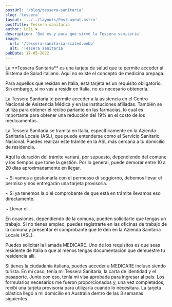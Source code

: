 ```yaml
---
postUrl: '/blog/tessera-sanitaria'
slug: 'tessera'
layout: '../../layouts/PostLayout.astro'
postTitle: Tessera sanitaria
author: Loli ❤️
description: 'Qué es y para qué sirve la Tessera sanitaria'
image:
  url: '/tessera-sanitaria-scaled.webp'
  alt: 'Tessera sanitaria'
pubDate: 17-05-2022
---
```



<BlogTitle text="¿Qué es la Tessera Sanitaria?" />
<span class="p-2">
La **Tessera Sanitaria** es una tarjeta de salud que te permite acceder al Sistema de Salud italiano. Aquí no existe el concepto de medicina prepaga.

Para aquellos que residan en Italia, esta tarjeta es un requisito obligatorio. Sin embargo, si no vas a residir en Italia, no es necesario obtenerla.

</span>
La Tessera Sanitaria te permite acceder a la asistencia en el Centro Nacional de Asistencia Médica y en las instituciones afiliadas. También se utiliza para obtener el recibo parlante en las farmacias, lo cual es importante para obtener una reducción del 19% en el costo de los medicamentos.

<BlogTitle text="¿Donde se hace la Tessera Sanitaria?" />

La Tessera Sanitaria se tramita en Italia, específicamente en la Azienda Sanitaria Locale (ASL), que puede entenderse como el Servicio Sanitario Nacional. Puedes realizar este trámite en la ASL más cercana a tu domicilio de residencia.

<BlogTitle text="Cuanto se tarda en recibir la Tessera" />

Aquí la duración del trámite variará, por supuesto, dependiendo del comune y los tiempos que tome la gestión. Por lo general, puede demorar entre 10 a 20 días aproximadamente en llegar.

<BlogTitle text="Requisitos para gestionar la Tessera Sanitaria" />

~ Si vamos a gestionarla con el permesso di soggiorno, debemos llevar el permiso y nos entregarán una tarjeta provisoria.

~ Si ya tenemos la <LinkBlog text='carta de identidad' href='/blog/carta-identidad' /> o el comprobante de que está en trámite llevamos eso directamente.

~ Llevar el <LinkBlog text='codice fiscale' href='/blog/codice-fiscale' />.

En ocasiones, dependiendo de la comuna, pueden solicitarte que tengas un trabajo. Si no tienes empleo, puedes registrarte en las oficinas de trabajo de la comuna y presentar el comprobante que te den en la Azienda Sanitaria Locale (ASL).

<Important
	text="¡RECOMENDACIÓN!: En mi experiencia personal, recomiendo obtener la Tessera Sanitaria incluso si no tienen planeado vivir en Italia a largo plazo. Yo me mudé a Australia después de obtener la ciudadanía italiana en Italia. Australia e Italia tienen un acuerdo recíproco de salud mediante el cual puedes acceder al Sistema de Salud Pública en Australia."
	bg="bg-green-50"
/> <span class="p-2">
	Puedes solicitar la llamada MEDICARE. Uno de los requisitos es que seas residente de Italia o que
	al menos tengas documentación que demuestre tu residencia allí.
</span>

Si tienes la ciudadanía italiana, puedes acceder a MEDICARE incluso siendo turista. En mi caso, tenía mi Tessera Sanitaria, la carta de identidad y el pasaporte. Junto con eso, tenía mi visa aprobada para ingresar al país. Los formularios necesarios me fueron proporcionados y, una vez completados, recibí una tarjeta provisoria para utilizarla cuando lo necesitara. La tarjeta plástica llegó a mi domicilio en Australia dentro de las 3 semanas siguientes.

<Important
	text="¡A tener en cuenta! La cobertura dura 6 meses o hasta que una de estas tarjetas o tu visa expire (lo primero que suceda). "
	bg="bg-gray-50"
/>
